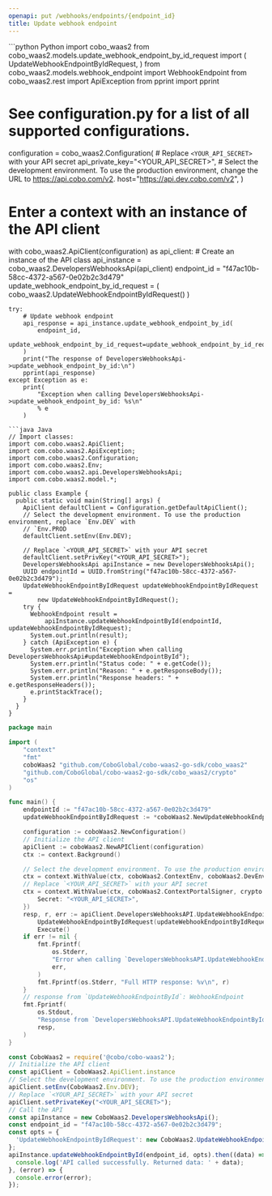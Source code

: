 ```yaml
---
openapi: put /webhooks/endpoints/{endpoint_id}
title: Update webhook endpoint
---
```


<RequestExample>
```python Python
import cobo_waas2
from cobo_waas2.models.update_webhook_endpoint_by_id_request import (
    UpdateWebhookEndpointByIdRequest,
)
from cobo_waas2.models.webhook_endpoint import WebhookEndpoint
from cobo_waas2.rest import ApiException
from pprint import pprint

# See configuration.py for a list of all supported configurations.
configuration = cobo_waas2.Configuration(
    # Replace `<YOUR_API_SECRET>` with your API secret
    api_private_key="<YOUR_API_SECRET>",
    # Select the development environment. To use the production environment, change the URL to https://api.cobo.com/v2.
    host="https://api.dev.cobo.com/v2",
)
# Enter a context with an instance of the API client
with cobo_waas2.ApiClient(configuration) as api_client:
    # Create an instance of the API class
    api_instance = cobo_waas2.DevelopersWebhooksApi(api_client)
    endpoint_id = "f47ac10b-58cc-4372-a567-0e02b2c3d479"
    update_webhook_endpoint_by_id_request = (
        cobo_waas2.UpdateWebhookEndpointByIdRequest()
    )

    try:
        # Update webhook endpoint
        api_response = api_instance.update_webhook_endpoint_by_id(
            endpoint_id,
            update_webhook_endpoint_by_id_request=update_webhook_endpoint_by_id_request,
        )
        print("The response of DevelopersWebhooksApi->update_webhook_endpoint_by_id:\n")
        pprint(api_response)
    except Exception as e:
        print(
            "Exception when calling DevelopersWebhooksApi->update_webhook_endpoint_by_id: %s\n"
            % e
        )

```
```java Java
// Import classes:
import com.cobo.waas2.ApiClient;
import com.cobo.waas2.ApiException;
import com.cobo.waas2.Configuration;
import com.cobo.waas2.Env;
import com.cobo.waas2.api.DevelopersWebhooksApi;
import com.cobo.waas2.model.*;

public class Example {
  public static void main(String[] args) {
    ApiClient defaultClient = Configuration.getDefaultApiClient();
    // Select the development environment. To use the production environment, replace `Env.DEV` with
    // `Env.PROD
    defaultClient.setEnv(Env.DEV);

    // Replace `<YOUR_API_SECRET>` with your API secret
    defaultClient.setPrivKey("<YOUR_API_SECRET>");
    DevelopersWebhooksApi apiInstance = new DevelopersWebhooksApi();
    UUID endpointId = UUID.fromString("f47ac10b-58cc-4372-a567-0e02b2c3d479");
    UpdateWebhookEndpointByIdRequest updateWebhookEndpointByIdRequest =
        new UpdateWebhookEndpointByIdRequest();
    try {
      WebhookEndpoint result =
          apiInstance.updateWebhookEndpointById(endpointId, updateWebhookEndpointByIdRequest);
      System.out.println(result);
    } catch (ApiException e) {
      System.err.println("Exception when calling DevelopersWebhooksApi#updateWebhookEndpointById");
      System.err.println("Status code: " + e.getCode());
      System.err.println("Reason: " + e.getResponseBody());
      System.err.println("Response headers: " + e.getResponseHeaders());
      e.printStackTrace();
    }
  }
}

```
```go Go
package main

import (
	"context"
	"fmt"
	coboWaas2 "github.com/CoboGlobal/cobo-waas2-go-sdk/cobo_waas2"
	"github.com/CoboGlobal/cobo-waas2-go-sdk/cobo_waas2/crypto"
	"os"
)

func main() {
	endpointId := "f47ac10b-58cc-4372-a567-0e02b2c3d479"
	updateWebhookEndpointByIdRequest := *coboWaas2.NewUpdateWebhookEndpointByIdRequest()

	configuration := coboWaas2.NewConfiguration()
	// Initialize the API client
	apiClient := coboWaas2.NewAPIClient(configuration)
	ctx := context.Background()

	// Select the development environment. To use the production environment, replace coboWaas2.DevEnv with coboWaas2.ProdEnv
	ctx = context.WithValue(ctx, coboWaas2.ContextEnv, coboWaas2.DevEnv)
	// Replace `<YOUR_API_SECRET>` with your API secret
	ctx = context.WithValue(ctx, coboWaas2.ContextPortalSigner, crypto.Ed25519Signer{
		Secret: "<YOUR_API_SECRET>",
	})
	resp, r, err := apiClient.DevelopersWebhooksAPI.UpdateWebhookEndpointById(ctx, endpointId).
		UpdateWebhookEndpointByIdRequest(updateWebhookEndpointByIdRequest).
		Execute()
	if err != nil {
		fmt.Fprintf(
			os.Stderr,
			"Error when calling `DevelopersWebhooksAPI.UpdateWebhookEndpointById``: %v\n",
			err,
		)
		fmt.Fprintf(os.Stderr, "Full HTTP response: %v\n", r)
	}
	// response from `UpdateWebhookEndpointById`: WebhookEndpoint
	fmt.Fprintf(
		os.Stdout,
		"Response from `DevelopersWebhooksAPI.UpdateWebhookEndpointById`: %v\n",
		resp,
	)
}

```
```javascript JavaScript
const CoboWaas2 = require('@cobo/cobo-waas2');
// Initialize the API client
const apiClient = CoboWaas2.ApiClient.instance
// Select the development environment. To use the production environment, replace `Env.DEV` with `Env.PROD`
apiClient.setEnv(CoboWaas2.Env.DEV);
// Replace `<YOUR_API_SECRET>` with your API secret
apiClient.setPrivateKey("<YOUR_API_SECRET>");
// Call the API
const apiInstance = new CoboWaas2.DevelopersWebhooksApi();
const endpoint_id = "f47ac10b-58cc-4372-a567-0e02b2c3d479";
const opts = {
  'UpdateWebhookEndpointByIdRequest': new CoboWaas2.UpdateWebhookEndpointByIdRequest()
};
apiInstance.updateWebhookEndpointById(endpoint_id, opts).then((data) => {
  console.log('API called successfully. Returned data: ' + data);
}, (error) => {
  console.error(error);
});
```
</RequestExample>